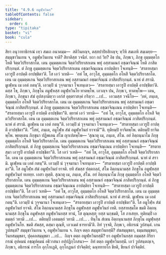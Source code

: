 ```yaml
---
title: "4.9.6 อมูฬฺหวินย"
tableOfContents: false
sidebar:
  order: 6
type: "tipitaka"
basket: "vi"
book: "cula"
---
```



<DynamicBreadcrumb />

<Division number="237" book="cula">

<Paragraph number="974" book="cula">
สิยา อนุวาทาธิกรณํ เทฺว สมเถ อนาคมฺม—  สติวินยญฺจ, ตสฺสปาปิยสิกญฺจ; ทฺวีหิ สมเถหิ สมฺเมยฺย—  สมฺมุขาวินเยน จ, อมูฬฺหวินเยน จาติ? สิยาติสฺส วจนียํ. ยถา กถํ วิย? อิธ ปน, ภิกฺขเว, ภิกฺขุ อุมฺมตฺตโก โหติ จิตฺตวิปริยาสกโต. เตน อุมฺมตฺตเกน จิตฺตวิปริยาสกเตน พหุํ อสฺสามณกํ อชฺฌาจิณฺณํ โหติ ภาสิตปริกฺกนฺตํ. ตํ ภิกฺขู อุมฺมตฺตเกน จิตฺตวิปริยาสกเตน อชฺฌาจิณฺเณน อาปตฺติยา โจเทนฺติ—  ‘สรตายสฺมา เอวรูปึ อาปตฺตึ อาปชฺชิตา’ติ. โส เอวํ วเทติ—  ‘อหํ โข, อาวุโส, อุมฺมตฺตโก อโหสึ จิตฺตวิปริยาสกโต. เตน เม อุมฺมตฺตเกน จิตฺตวิปริยาสกเตน พหุํ อสฺสามณกํ อชฺฌาจิณฺณํ ภาสิตปริกฺกนฺตํ. นาหํ ตํ สรามิ. มูเฬฺหน เม เอตํ กตนฺ’ติ. เอวมฺปิ นํ วุจฺจมานา โจเทนฺเตว—  ‘สรตายสฺมา เอวรูปึ อาปตฺตึ อาปชฺชิตา’ติ. ตสฺส โข, ภิกฺขเว, ภิกฺขุโน อมูฬฺหสฺส อมูฬฺหวินโย ทาตพฺโพ. เอวญฺจ ปน, ภิกฺขเว, ทาตพฺโพ—
</Paragraph>

<Paragraph number="975" book="cula">
เตน, ภิกฺขเว, ภิกฺขุนา สํฆํ อุปสงฺกมิตฺวา เอกํสํ อุตฺตราสงฺคํ กริตฺวา …เป…  เอวมสฺส วจนีโย—  ‘อหํ, ภนฺเต, อุมฺมตฺตโก อโหสึ จิตฺตวิปริยาสกโต. เตน เม อุมฺมตฺตเกน จิตฺตวิปริยาสกเตน พหุํ อสฺสามณกํ อชฺฌาจิณฺณํ ภาสิตปริกฺกนฺตํ. มํ ภิกฺขู อุมฺมตฺตเกน จิตฺตวิปริยาสกเตน อชฺฌาจิณฺเณน อาปตฺติยา โจเทนฺติ—  “สรตายสฺมา เอวรูปึ อาปตฺตึ อาปชฺชิตา”ติ. ตฺยาหํ เอวํ วทามิ—  “อหํ โข, อาวุโส, อุมฺมตฺตโก อโหสึ จิตฺตวิปริยาสกโต. เตน เม อุมฺมตฺตเกน จิตฺตวิปริยาสกเตน พหุํ อสฺสามณกํ อชฺฌาจิณฺณํ ภาสิตปริกฺกนฺตํ. นาหํ ตํ สรามิ. มูเฬฺหน เม เอตํ กตนฺ”ติ. เอวมฺปิ มํ วุจฺจมานา โจเทนฺเตว—  “สรตายสฺมา เอวรูปึ อาปตฺตึ อาปชฺชิตา”ติ. “โสหํ, ภนฺเต, อมูโฬฺห สํฆํ อมูฬฺหวินยํ ยาจามี”’ติ. ทุติยมฺปิ ยาจิตพฺโพ. ตติยมฺปิ ยาจิตพฺโพ. พฺยตฺเตน ภิกฺขุนา ปฏิพเลน สํโฆ ญาเปตพฺโพ—
</Paragraph>

<Paragraph number="976" book="cula">
‘สุณาตุ เม, ภนฺเต, สํโฆ. อยํ อิตฺถนฺนาโม ภิกฺขุ อุมฺมตฺตโก อโหสิ จิตฺตวิปริยาสกโต. เตน อุมฺมตฺตเกน จิตฺตวิปริยาสกเตน พหุํ อสฺสามณกํ อชฺฌาจิณฺณํ ภาสิตปริกฺกนฺตํ. ตํ ภิกฺขู อุมฺมตฺตเกน จิตฺตวิปริยาสกเตน อชฺฌาจิณฺเณน อาปตฺติยา โจเทนฺติ—  “สรตายสฺมา เอวรูปึ อาปตฺตึ อาปชฺชิตา”ติ. โส เอวํ วเทติ—  “อหํ โข, อาวุโส, อุมฺมตฺตโก อโหสึ จิตฺตวิปริยาสกโต. เตน เม อุมฺมตฺตเกน จิตฺตวิปริยาสกเตน พหุํ อสฺสามณกํ อชฺฌาจิณฺณํ ภาสิตปริกฺกนฺตํ. นาหํ ตํ สรามิ. มูเฬฺหน เม เอตํ กตนฺ”ติ. เอวมฺปิ นํ วุจฺจมานา โจเทนฺเตว—  “สรตายสฺมา เอวรูปึ อาปตฺตึ อาปชฺชิตา”ติ. โส อมูโฬฺห สํฆํ อมูฬฺหวินยํ ยาจติ. ยทิ สํฆสฺส ปตฺตกลฺลํ, สํโฆ อิตฺถนฺนามสฺส ภิกฺขุโน อมูฬฺหสฺส อมูฬฺหวินยํ ทเทยฺย. เอสา ญตฺติ.
</Paragraph>

<Paragraph number="977" book="cula">
สุณาตุ เม, ภนฺเต, สํโฆ. อยํ อิตฺถนฺนาโม ภิกฺขุ อุมฺมตฺตโก อโหสิ จิตฺตวิปริยาสกโต. เตน อุมฺมตฺตเกน จิตฺตวิปริยาสกเตน พหุํ อสฺสามณกํ อชฺฌาจิณฺณํ ภาสิตปริกฺกนฺตํ. ตํ ภิกฺขู อุมฺมตฺตเกน จิตฺตวิปริยาสกเตน อชฺฌาจิณฺเณน อาปตฺติยา โจเทนฺติ—  “สรตายสฺมา เอวรูปึ อาปตฺตึ อาปชฺชิตา”ติ. โส เอวํ วเทติ—  “อหํ โข, อาวุโส, อุมฺมตฺตโก อโหสึ จิตฺตวิปริยาสกโต. เตน เม อุมฺมตฺตเกน จิตฺตวิปริยาสกเตน พหุํ อสฺสามณกํ อชฺฌาจิณฺณํ ภาสิตปริกฺกนฺตํ. นาหํ ตํ สรามิ. มูเฬฺหน เม เอตํ กตนฺ”ติ. เอวมฺปิ นํ วุจฺจมานา โจเทนฺเตว—  “สรตายสฺมา เอวรูปึ อาปตฺตึ อาปชฺชิตา”ติ. โส อมูโฬฺห สํฆํ อมูฬฺหวินยํ ยาจติ. สํโฆ อิตฺถนฺนามสฺส ภิกฺขุโน อมูฬฺหสฺส อมูฬฺหวินยํ เทติ. ยสฺสายสฺมโต ขมติ อิตฺถนฺนามสฺส ภิกฺขุโน อมูฬฺหสฺส อมูฬฺหวินยสฺส ทานํ, โส ตุณฺหสฺส; ยสฺส นกฺขมติ, โส ภาเสยฺย.
</Paragraph>

<Paragraph number="978" book="cula">
ทุติยมฺปิ เอตมตฺถํ วทามิ …เป…  ตติยมฺปิ เอตมตฺถํ วทามิ …เป… .
</Paragraph>

<Paragraph number="979" book="cula">
ทินฺโน สํเฆน อิตฺถนฺนามสฺส ภิกฺขุโน อมูฬฺหสฺส อมูฬฺหวินโย. ขมติ สํฆสฺส, ตสฺมา ตุณฺหี, เอวเมตํ ธารยามี’ติ.
</Paragraph>

<Paragraph number="980" book="cula">
อิทํ วุจฺจติ, ภิกฺขเว, อธิกรณํ วูปสนฺตํ. เกน วูปสนฺตํ? สมฺมุขาวินเยน จ, อมูฬฺหวินเยน จ. กิญฺจ ตตฺถ สมฺมุขาวินยสฺมึ? สํฆสมฺมุขตา, ธมฺมสมฺมุขตา, วินยสมฺมุขตา, ปุคฺคลสมฺมุขตา …เป…  กิญฺจ ตตฺถ อมูฬฺหวินยสฺมึ? ยา อมูฬฺหวินยสฺส กมฺมสฺส กิริยา กรณํ อุปคมนํ อชฺฌุปคมนํ อธิวาสนา อปฺปฏิกฺโกสนา—  อิทํ ตตฺถ อมูฬฺหวินยสฺมึ. เอวํ วูปสนฺตญฺเจ, ภิกฺขเว, อธิกรณํ การโก อุกฺโกเฏติ, อุกฺโกฏนกํ ปาจิตฺติยํ; ฉนฺททายโก ขียติ, ขียนกํ ปาจิตฺติยํ.
</Paragraph>
</Division>